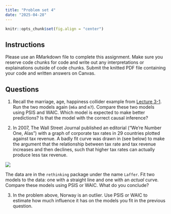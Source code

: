 ```yaml
---
title: "Problem set 4"
date: "2025-04-28"
---
```


```r
knitr::opts_chunk$set(fig.align = "center")
```

## Instructions

Please use an RMarkdown file to complete this assignment. Make sure you reserve code chunks for code and write out any interpretations or explainations outside of code chunks. Submit the knitted PDF file containing your code and written answers on Canvas. 

## Questions

1. Recall the marriage, age, happiness collider example from [Lecture 3-1](https://uobayes.netlify.app/slides/lecture03-1#/32). Run the two models again (`m6a` and `m7`). Compare these two models using PSIS and WAIC. Which model is expected to make better predictions? Is that the model with the correct causal inference?

2. In 2007, The Wall Street Journal published an editorial ("We’re Number One, Alas") with a graph of corporate tax rates in 29 countries plotted against tax revenue. A badly fit curve was drawn in (see below) to make the argument that the relationship between tax rate and tax revenue increases and then declines, such that higher tax rates can actually produce less tax revenue.

![](../files/img/wsj.gif)

The data are in the `rethinking` package under the name `Laffer`. Fit two models to the data: one with a straight line and one with an _actual_ curve. Compare these models using PSIS or WAIC. What do you conclude?

3. In the problem above, Norway is an outlier. Use PSIS or WAIC to estimate how much influence it has on the models you fit in the previous question.
